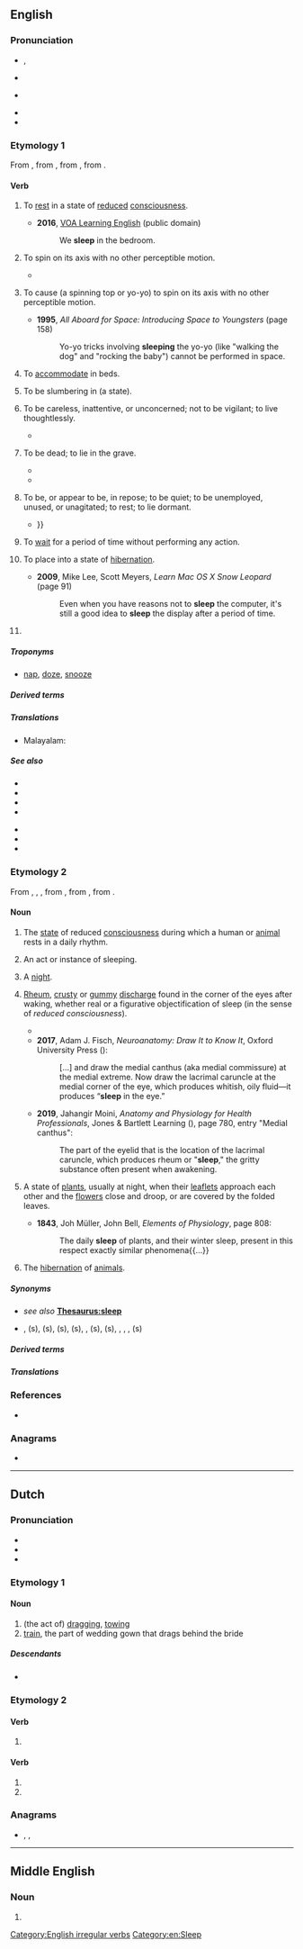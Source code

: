==English==
{{wikipedia}}

===Pronunciation===
* {{a|RP}} {{enPR|slēp}}, {{IPA|en|/sliːp/}}
* {{audio|en|En-uk-to sleep.ogg|Audio (RP; “to sleep”)}}
* {{a|GA}} {{IPA|en|/slip/}}
* {{audio|en|En-us-sleep.ogg|Audio (GA)}}
* {{rhymes|en|iːp|s=1}}

===Etymology 1===
From {{inh|en|enm|slepen}}, from {{inh|en|ang|slǣpan}}, from {{inh|en|gmw-pro|*slāpan}}, from {{inh|en|gem-pro|*slēpaną}}.

====Verb====
{{en-verb|sleeps|sleeping|slept}}

# {{lb|en|intransitive}} To [[rest]] in a state of [[reduce]]d [[consciousness]].
#: {{ux|en|You should '''sleep''' eight hours a day.}}
#* '''2016''', [https://web.archive.org/web/20170930001420/https://learningenglish.voanews.com/a/lets-learn-english-lesson-5-where-are-you/3168971.html VOA Learning English] (public domain)
#*: We '''sleep''' in the bedroom.
#*:: {{audio|en|We sleep in the bedroom.ogg|Audio (US)}}
# {{lb|en|intransitive|of a [[spinning top]] or [[yo-yo]]}} To spin on its axis with no other perceptible motion.
#: {{ux|en|When a top is '''sleeping''', it is spinning but not [[precessing]].}}
#* {{quote-book|en|year=1854|author=Anne E. Baker|title=Glossary of Northamptonshire Words and Phrases|passage=''A top '''sleeps''' when it moves with such velocity, and spins so smoothly, that its motion is imperceptible.''}}
# {{lb|en|transitive}} To cause (a spinning top or yo-yo) to spin on its axis with no other perceptible motion.
#* '''1995''', ''All Aboard for Space: Introducing Space to Youngsters'' (page 158)
#*: Yo-yo tricks involving '''sleeping''' the yo-yo (like "walking the dog" and "rocking the baby") cannot be performed in space.
# {{lb|en|transitive}} To [[accommodate]] in beds.
#: {{ux|en|This caravan can '''sleep''' four people comfortably.}}
# {{lb|en|transitive}} To be slumbering in (a state).
#: {{ux|en|to '''sleep''' a dreamless sleep}}
# {{lb|en|intransitive}} To be careless, inattentive, or unconcerned; not to be vigilant; to live thoughtlessly.
#* {{RQ:Atterbury Fourteen Sermons|chapter=A Sermon Preach'd in the Guild-Hall Chapel, London, Sept. 28. 1706. Being the Day of the Election of the Right Honourable the Lord Mayor.|date=28 September 1706|page=407|passage=We '''ſleep''' over our Happineſs, Great as it is, and want to be rous'd into a quick and thankful ſenſe of it, either by an actual Change of Circumſtances, or by a Compariſon of our Own caſe with that of other Men.}}
# {{lb|en|intransitive}} To be dead; to lie in the grave.
#* {{RQ:King James Version|1 Thessalonians|4|14|page=1445|column=2|passage=For if we beleeue that Ieſus died, and roſe againe: euen ſo them alſo which '''ſleepe''' in Ieſus, will God bring with him.}}
#* {{RQ:Haggard She|passage=It was that of a man in advanced life, with a long grizzled beard, and also robed in white, probably the husband of the lady, who, after surviving her many years, came at the last to '''sleep''' once more for good and all beside her.}}
# {{lb|en|intransitive}} To be, or appear to be, in repose; to be quiet; to be unemployed, unused, or unagitated; to rest; to lie dormant.
#: {{ux|en|a question '''sleeps''' for the present; the law '''sleeps'''}}
#* {{RQ:Shakespeare Merchant|act=V|scene=i|page=182|column=2|passage=How ſweet the moone-light '''ſleepes''' vpon this banke,{{...}}}}
# {{lb|en|computing|intransitive}} To [[wait]] for a period of time without performing any action.
#: {{ux|en|After a failed connection attempt, the program '''sleeps''' for 5 seconds before trying again.}}
# {{lb|en|computing|transitive}} To place into a state of [[hibernation]].
#* '''2009''', Mike Lee, Scott Meyers, ''Learn Mac OS X Snow Leopard'' (page 91)
#*: Even when you have reasons not to '''sleep''' the computer, it's still a good idea to '''sleep''' the display after a period of time.
# {{tea room sense|en|y=2020|m=August}} {{lb|en|transitive}} {{rfdef|en}}
#: {{ux|en|'''Sleep''' your way to good health.}}
#: {{ux|en|He hoped to '''sleep''' his troubles away.}}

=====Troponyms=====
* {{sense|rest in a state of reduced consciousness}} [[nap]], [[doze]], [[snooze]]

=====Derived terms=====
{{col3|en
|how can you sleep at night
|besleep
|coldsleep
|forsleep
|hypersleep
|outsleep
|oversleep
|undersleep
|sleep around
|sleep-at-noon
|sleep in
|sleep like a baby
|sleep like a log
|sleep off
|sleep on
|sleep out
|sleep over
|sleep rough
|sleep together
|sleep with
|sleep with the fishes
|Sleeping Beauty
|sleeping bag
|sleeping pill
|sleepwalk
}}

=====Translations=====
{{trans-top|to rest in state of reduced consciousness}}
{{multitrans|data=
* Afrikaans: {{tt+|af|slaap}}
* Albanian: {{tt+|sq|fle}}
* Aleut: {{tt|ale|sagakux}}
* Ahom: {{tt|aho|𑜃𑜨𑜃𑜫}}
* Aiton: {{tt|aio|ꩫွꩫ်}}
* Andi: {{t|ani|кьихинну}}
* Arabic: {{tt|ar|نَامَ}}
*: Egyptian Arabic: {{tt|arz|نام|tr=nām}}
*: Moroccan Arabic: {{tt|ary|نعس|tr=nʕas}}, {{tt|ary|رقد|tr=rqad}}
* Aramaic:
*: Classical Syriac: {{tt|syc|ܕܡܟ|tr=dəmeḵ}}, {{tt|syc|ܢܡ|tr=nām}}
* Armenian: {{tt+|hy|քնել}}, {{tt+|hy|ննջել}}, {{tt+|hy|նիրհել}}
* Aromanian: {{tt|rup|dormu}}
* Assamese: {{tt|as|শো}}
* Asturian: {{tt+|ast|dormir}}, {{tt+|ast|adormir}}
* Avar: {{t|av|кьижизе}}
* Azerbaijani: {{tt+|az|yatmaq}}
* Balantak: {{t|blz|royot}}
* Bashkir: {{tt|ba|йоҡлау|sc=Cyrl}}, {{q|Eastern}} {{t|ba|йоҡтау}}
* Basque: {{tt|eu|lo}} {{tt|eu|egin}}
* Belarusian: {{tt+|be|спаць|impf}}
* Bengali: {{tt|bn|শোয়া|sc=Beng}}
* Breton: {{tt+|br|kousket}}
* Bulgarian: {{tt+|bg|спя|impf}}
* Burmese: {{tt+|my|အိပ်|sc=Mymr}}
* Catalan: {{tt+|ca|dormir}}
* Chakma: {{t-needed|ccp}}
* Chechen: {{tt|ce|тхъанг|sc=Cyrl}}
* Cherokee: {{t|chr|ᎦᏟᎭ}}
* Cheyenne: {{t|chy|-énome}}
* Chickasaw: {{tt|cic|nosi}}
* Chinese:
*: Cantonese: {{tt|yue|睏|sc=Hani}}, {{tt|yue|瞓|tr=fan3|sc=Hani}}, {{tt|yue|睏覺|sc=Hani}}, {{tt|yue|困觉|sc=Hani}}, {{tt|yue|瞓覺|sc=Hani}}, {{tt|yue|𰥛觉|tr=fan3 gaau3|sc=Hani}}
*: Gan: {{tt|gan|睏|tr=kun3|sc=Hani}}, {{tt|gan|睏覺|sc=Hani}}, {{tt|gan|困觉|tr=kun3 'gau4|sc=Hani}}
*: Hakka: {{tt|hak|睡目|tr=soi-muk|sc=Hani}}
*: Mandarin: {{tt+|cmn|睡覺|sc=Hani}}, {{tt+|cmn|睡觉|tr=shuìjiào|sc=Hani}}, {{tt+|cmn|眠|tr=mián|sc=Hani}}
*: Min Dong: {{tt|cdo|睏|tr=káung|sc=Hani}}
*: Min Nan: {{tt+|nan|睏|tr=khùn|sc=Hani}}
*: Wu: {{tt|wuu|睏|tr=khun|sc=Hani}}, {{tt|wuu|睏覺|sc=Hani}}, {{tt|wuu|困觉|tr=khun kau|sc=Hani}}
* Chukchi: {{tt|ckt|йыԓӄэтык|tr=jyḷqėtyk}}
* Chuvash: {{tt|cv|ҫывӑр}}
* Classical Nahuatl: {{tt|nci|cochi}}
* Crimean Tatar: {{tt|crh|yuqlamaq}}
* Czech: {{tt+|cs|spát|impf}}
* Dalmatian: {{tt|dlm|dormer}}
* Danish: {{tt+|da|sove}}
* Dutch: {{tt+|nl|slapen}}
* Egyptian: {{t-egy|qdd|h=qd-d:d:N33C-D5}}, {{t-egy|sḏr|h=s-Dr:r-A55}}
* Elfdalian: {{tt|ovd|såvå}}
* Esperanto: {{tt+|eo|dormi}}
* Estonian: {{tt+|et|magama}}
* Evenki: {{t|evn|а-}}
* Faroese: {{tt+|fo|sova}}
* Finnish: {{tt+|fi|nukkua}}
* French: {{tt+|fr|dormir}}
* Friulian: {{tt|fur|durmî}}
* Galician: {{tt+|gl|durmir}}
* Gallurese: {{tt|sdn|drummí}}
* Gamilaraay: {{tt|kld|baabili}}
* Georgian: {{tt|ka|ძილი|sc=Geor}}
* German: {{tt+|de|schlafen}}
*: Alemannic German: {{tt|gsw|schlaaffe}}, {{tt|gsw|schlooffe}}, {{tt|gsw|schlofe}}, {{tt|gsw|schlaafä}}, {{tt|gsw|schloafen}}, {{tt|gsw|schlàfu}}
* Gothic: {{tt|got|𐍃𐌻𐌴𐍀𐌰𐌽}}
* Greek: {{tt+|el|κοιμάμαι}}
*: Ancient: {{tt|grc|καθεύδω}}, {{tt|grc|κοιμάομαι}}, {{tt|grc|κνώσσω}}, {{tt|grc|εὕδω}}, {{tt|grc|δαρθάνω}} {{qualifier|Epic}}
* Greenlandic: {{tt|kl|sinippoq}}
* Gujarati: {{tt|gu|ઊંઘવું}}
* Haitian Creole: {{tt|ht|dòmi}}
* Hawaiian: {{tt|haw|moe}}, {{tt|haw|hiamoe}}
* Hebrew: {{tt+|he|יָשֵׁן|tr=yashén|sc=Hebr}}
* Higaonon: {{t|mba|hiduga}}
* Hindi: {{tt+|hi|सोना|sc=Deva}}
* Hungarian: {{tt+|hu|alszik}}
* Ibanag: {{t|ibg|katurug}}
* Icelandic: {{tt+|is|sofa}}
* Ido: {{tt+|io|dormar}}
* Indonesian: {{tt+|id|tidur}}
* Interlingua: {{tt|ia|dormir}}
* Irish: {{tt|ga|codail}}
* Istro-Romanian: {{tt|ruo|durmi}}
* Italian: {{tt+|it|dormire}}
* Iu Mien: {{tt|ium|bueix}}
* Japanese: {{tt+|ja|寝る|tr=ねる, neru}}, {{tt+|ja|眠る|tr=ねむる, nemuru}}, {{tt|ja|お休みになる|tr=おやすみになる, o-yasumi ni naru}} {{qualifier|honorific}}
* Jarai: {{tt|jra|pĭt}}
* Javanese: {{t+|jv|turu}}
* Jingpho: {{tt|kac|yup}}
* Karo Batak: {{t|btx|medem}}
* Kazakh: {{tt|kk|ұйықтау}}
* Khmer: {{tt+|km|ដេក}}
* Khün: {{tt|khn|ᨶᩬᩁ}}
* Korean: {{tt+|ko|자다}}, {{tt+|ko|잠자다}}, {{tt+|ko|주무시다}} {{qualifier|honorific}}
* Kumyk: {{tt|kum|юхламакъ}}
* Kurdish:
*: Central Kurdish: {{tt+|ckb|خەوتن}}, {{tt|ckb|نووستِن}}
*: Laki: {{tt|lki|ھوەتِن}}
*: Northern Kurdish: {{tt+|kmr|nivistin}}, {{tt+|kmr|raketin}}, {{tt+|kmr|razan}}, {{tt+|kmr|veketin}}, {{tt+|kmr|xewtin}}
*: Southern Kurdish: {{tt|sdh|خەفتِن}}
* Kyrgyz: {{tt+|ky|укта}}
* Lao: {{tt|lo|ນອນ}}
* Latgalian: {{tt|ltg|gulēt}}
* Latin: {{tt+|la|dormiō}}, {{tt|la|cubō}}
* Latvian: {{tt+|lv|gulēt}}, {{tt|lv|dusēt}} {{qualifier|poetic}}
* Lenape:
*: Unami: {{tt|unm|kawi}}
* Limburgish: {{tt+|li|slaope}}
{{trans-mid}}
* Lithuanian: {{tt+|lt|miegoti}}
* Livonian: {{tt|liv|maggõ}}
* Lombard: {{t+|lmo|dormì}}, {{t|lmo|durmì}}
* Low German: {{tt+|nds|slapen}}
* Luxembourgish: {{tt|lb|schlofen}}
* Lü: {{tt|khb|ᦓᦸᧃ}}
* Macedonian: {{tt|mk|спие|impf}}
* Malay: {{tt+|ms|tidur}}
* Malayalam: {{t+|ml|ഉറങ്ങുക}}
* Maltese: {{tt|mt|raqad}}
* Manado Malay: {{tt|xmm|tidor}}
* Manchu: {{t|mnc|ᠠᠮᡤᠠᠮᠪᡳ}}
* Maori: {{tt+|mi|moe}}, {{tt|mi|korohiko}} {{qualifier|restlessly}}, {{tt|mi|moe takarerewa}} {{qualifier|lightly}}, {{tt|mi|moe toropuku}} {{qualifier|restlessly}}, {{tt|mi|kaihewa}} {{qualifier|uneasily}}, {{tt|mi|kaikaru}}
* Marathi: {{tt+|mr|झोपणे}}, {{tt|mr|निजणे}}
* Mirandese: {{tt|mwl|drumir}}
* Mongolian: {{tt+|mn|унтах}}
* Mòcheno: {{tt|mhn|schloven}}
* Nanai: {{t|gld|ао-}}
* Navajo: {{tt|nv|ałhosh}}
* Neapolitan: {{tt|nap|dormì}}, {{tt|nap|dorme}}
* Nepali: {{tt|ne|सुत्नु|sc=Deva}}
* Norman: {{tt|nrf|dormi}}
* North Frisian: {{qualifier|Mooring dialect}} {{tt|frr|släipe}}, {{tt|frr|sliip}} {{qualifier|Sylt}}
* Northern Sami: {{tt|se|oađđit}}
* Northern Thai: {{tt|nod|ᨶᩬᩁ}}
* Norwegian: {{tt+|no|sove}}
* Occitan: {{tt+|oc|dormir}}
* Old Church Slavonic:
*: Cyrillic: {{tt|cu|съпати|impf|sc=Cyrs}}
* Old East Slavic: {{tt|orv|съпати|impf|sc=Cyrs}}
* Old English: {{tt|ang|sƿefan}}
* Old French: {{tt|fro|dormir}}
* Old Javanese: {{t|kaw|turu}}
* Old Turkic: {{t|otk| 𐰆𐰑𐰃|tr=udï-}}
* Oriya: {{t+|or|ନିଦ୍ରାଯିବା}}
* Ossetian: {{t|os|хуыссын}}
* Ottoman Turkish: {{t|ota|اویومق|tr=uyumak}}
* Pashto: {{tt|ps|اوده کېدل|tr=udǝ́ kedǝ́l}}
* Pela: {{t|bxd|ja̠p⁵⁵}}
* Persian: {{tt+|fa|خوابیدن|tr=xâbidan|sc=fa-Arab}}, {{tt+|fa|خفتن|tr=xoftan|sc=fa-Arab}}
* Pipil: {{tt|ppl|kuchi}}, {{tt|ppl|cuchi}}
* Polish: {{tt+|pl|spać|impf}}
* Portuguese: {{tt+|pt|dormir}}
* Punjabi: {{tt+|pa|ਸੌਣਾ}}
* Quechua: {{tt+|qu|puñuy}}, {{tt|qu|puñui}}
* Rapa Nui: {{tt|rap|moe}}
* Rohingya: {{t-needed|rhg}}
* Romanian: {{tt+|ro|dormi}}
* Romansch: {{tt|rm|durmir}}
* Russian: {{tt+|ru|спать|impf}}, {{tt+|ru|поспа́ть|pf}}
* Samoan: {{tt|sm|moe}}
* Sanskrit: {{tt+|sa|स्वपिति}}, {{tt|sa|सस्ति}}, {{tt+|sa|निद्राति}}, {{tt+|sa|द्रायति}}, {{tt|sa|प्रस्वपिति}}
* Sardinian:
*: Campidanese: {{tt|sc|dòrmiri}}
* Sassarese: {{tt|sdc|drummí}}
* Scottish Gaelic: {{tt|gd|caidil}}
* Serbo-Croatian:
*: Cyrillic: {{tt|sh|спавати|impf|sc=Cyrl}}, {{tt|sh|спати|impf|sc=Cyrl}}
*: Roman: {{tt+|sh|spavati|impf}}, {{tt+|sh|spati|impf}}
* Shan: {{tt+|shn|ၼွၼ်း}}
* Shor: {{tt|cjs|узурға|tr=uzurğa}}
* Sicilian: {{tt+|scn|dòrmiri}}
* Simalungun Batak: {{t|bts|modom}}
* Sinhalese: {{tt|si|නිදියනවා|sc=Sinh}}, {{tt|si|බුදියනවා|sc=Sinh}}, {{tt|si|නින්ද|sc=Sinh}}
* Slovak: {{tt+|sk|spať|impf}}
* Slovene: {{tt+|sl|spati|impf}}
* Sorbian:
*: Lower Sorbian: {{tt|dsb|spaś|impf}}
*: Upper Sorbian: {{tt|hsb|spać|impf}}
* Spanish: {{tt+|es|dormir}}
* Sundanese: {{tt|su|kulem}}
* Swahili: {{tt|sw|kulala}}
* Swedish: {{tt+|sv|sova}}
* Sylheti: {{tt|syl|ꠢꠥꠔꠣ}}
* Tagalog: {{tt|tl|matulog}}
* Tai Dam: {{tt|blt|ꪙꪮꪙ}}
* Tajik: {{tt+|tg|хобидан}}
* Tamil: {{tt+|ta|தூங்கு}}
* Tatar: {{tt+|tt|йокларга}}
* Tausug: {{t|tsg|tūg}}
* Telugu: {{tt+|te|నిద్రించు|sc=Telu}}, {{tt|te|కునుకుట|sc=Telu}}
* Thai: {{tt+|th|นอน}}, {{tt+|th|หลับ}}
* Tibetan: {{tt|bo|ཉལ་བ|sc=Tibt}}, {{tt|bo|གཟིམ་པ|sc=Tibt}}
* Toba Batak: {{t|bbc|modom}}
* Tocharian B: {{tt|txb|klänts-}}
* Tongan: {{tt|to|mohe}}
* Turkish: {{tt+|tr|uyumak}}
* Turkmen: {{tt|tk|ýatmak}}, {{tt|tk|uklamak}}
* Tuvan: {{tt|tyv|удуур}}
* Udmurt: {{tt|udm|изьыны}}
* Ugaritic: {{tt|uga|𐎊𐎌𐎐}}
* Ukrainian: {{tt+|uk|спа́ти|impf}}, {{t|uk|поспа́ти|pf}}
* Urdu: {{tt|ur|سونا|tr=sonā|sc=ur-Arab}}
* Uyghur: {{tt|ug|ئۇخلىماق}}
* Uzbek: {{tt+|uz|uxlamoq}}
* Venetian: {{tt|vec|dormir}}
* Vietnamese: {{tt+|vi|ngủ}}, {{tt+|vi|ngủ gục}} {{qualifier|suddenly}}
* Walloon: {{tt+|wa|doirmi}}
* Waray-Waray: {{tt|war|katurog}}
* Welsh: {{tt+|cy|cysgu}}
* West Frisian: {{tt|fy|sliepe}}
* Western Bukidnon Manobo: {{t|mbb|lipezeng}}
* White Hmong: {{tt|mww|pw}}
* Wolio: {{t|wlo|kole}}
* Wolof: {{tt+|wo|nelaw}}
* Yakut: {{t|sah|утуй}}
* Yiddish: {{tt|yi|שלאָפֿן|sc=Hebr}}
* Yup'ik: {{tt|esu|qavartuq}}
* Zealandic: {{tt|zea|slaepe}}, {{tt|zea|meure}}
* Zhuang: {{tt|za|ninz}}
{{trans-bottom}}

{{trans-top|to accommodate}}
* Bulgarian: {{t+|bg|приютявам}}
* Dutch: {{tt|nl|te slapen leggen}}, {{tt+|nl|onderbrengen}}
* Finnish: {{tt|fi|[[olla]] ... [[nukkumapaikka]]a}}, {{tt|fi|[[voida]] [[majoittua]]}}, {{tt|fi|[[mahtua]] [[nukkua|nukkumaan]]}}, {{tt+|fi|majoittaa}}
* German: {{tt+|de|unterbringen}}
{{trans-mid}}
* Greek: {{tt+|el|κοιμίζω}}
* Japanese: {{tt+|ja|宿泊|tr=しゅくはくする, shukuhaku suru|alt=宿泊する}}
* Latvian: {{tt|lv|guldīt}}
}}<!-- close {{multitrans}} -->
* Malayalam: {{t+|ml|ഉറക്കുക}}
{{trans-bottom}}

=====See also=====
{{top2}}
* {{l|en|catnap}}
* {{l|en|rest}}
* {{l|en|shuteye}}
* {{l|en|sleeping}}
{{mid2}}
* {{l|en|slumber}}
* {{l|en|snooze}}
* {{l|en|zzz}}
{{bottom}}

===Etymology 2===
From {{inh|en|enm|slepe}}, {{m|enm|sleep}}, {{m|enm|sleepe}}, from {{inh|en|ang|slǣp||sleep}}, from {{inh|en|gmw-pro|*slāp}}, from {{inh|en|gem-pro|*slēpaz||sleep}}.

====Noun====
{{en-noun|~}}

# {{lb|en|uncountable}} The [[state]] of reduced [[consciousness]] during which a human or [[animal]] rests in a daily rhythm.
#: {{ux|en|I really need some '''sleep'''.}}
#: {{ux|en|We need to conduct an overnight '''sleep''' test to diagnose your '''sleep''' problem.}}
# {{lb|en|countable|informal}} An act or instance of sleeping.
#: {{ux|en|I’m just going to have a quick '''sleep'''.}}
# {{lb|en|informal|metonymically}} A [[night]].
#: {{usex|en|There are only three '''sleeps''' till Christmas!}}
# {{lb|en|uncountable}} [[rheum|Rheum]], [[crusty]] or [[gummy]] [[discharge]] found in the corner of the eyes after waking, whether real or a figurative objectification of sleep (in the sense of ''reduced consciousness'').
#: {{syn|en|sleepy|q1=informal|sleeper|q2=informal|sleepy dust|q3=informal|crusty|q4=slang|gound|q5=UK dialectal}}
#: {{ux|en|Wipe the '''sleep''' from your eyes.}}
#* {{quote-book|1=en|year=1886|translator=H.L. Br&aelig;kstad|author=Peter Christen Asbj&oslash;rnsen|authorlink=Peter Christen Asbj&oslash;rnsen|title=Folk and Fairy Tales|page=233|passage=When she had rubbed the '''sleep''' out of her eyes and wept till she was tired, she set out on her way and walked for many, many a day, till she at last came to a big mountain.}}
#* '''2017''', Adam J. Fisch, ''Neuroanatomy: Draw It to Know It'', Oxford University Press ({{ISBN|9780190498597}}):
#*: [...] and draw the medial canthus (aka medial commissure) at the medial extreme. Now draw the lacrimal caruncle at the medial corner of the eye, which produces whitish, oily fluid—it produces “'''sleep''' in the eye.”
#* '''2019''', Jahangir Moini, ''Anatomy and Physiology for Health Professionals'', Jones & Bartlett Learning ({{ISBN|9781284151978}}), page 780, entry "Medial canthus":
#*: The part of the eyelid that is the location of the lacrimal caruncle, which produces rheum or "'''sleep'''," the gritty substance often present when awakening.
# A state of [[plant]]s, usually at night, when their [[leaflet]]s approach each other and the [[flower]]s close and droop, or are covered by the folded leaves.
#: {{synonyms|en|nyctinasty|nyctitropism}}
#* '''1843''', Joh Müller, John Bell, ''Elements of Physiology'', page 808:
#*: The daily '''sleep''' of plants, and their winter sleep, present in this respect exactly similar phenomena{{...}}
# The [[hibernation]] of [[animal]]s.

=====Synonyms=====
* ''see also'' '''[[Thesaurus:sleep]]'''
* {{sense|mucus in the eyes}} {{l|en|sleepies}}, {{l|en|bed booger}}(s), {{l|en|eye bogey}}(s), {{l|en|eye bogie}}(s), {{l|en|eye booger}}(s), {{l|en|eye crust}}, {{l|en|eye goop}}(s), {{l|en|eye gunk}}(s), {{l|en|eye sand}}, {{l|en|eye-snot}}, {{l|en|eye snot}}, {{l|en|sleepy booger}}(s)

=====Derived terms=====
{{col4|en
|asleep
|beauty sleep
|big sleep
|biphasic sleep
|dead sleep
|deep sleep
|divided sleep
|dog sleep
|electrosleep
|go to sleep
|morning sleep
|orthodox sleep
|polyphasic sleep
|put to sleep
|REM sleep
|segmented sleep
|sleep apnea
|sleep-charged
|sleep debt
|sleep deprivation
|sleep disorder
|sleepful
|sleep-learning
|sleepless
|sleep mask
|sleep mode
|sleep of the just
|sleepover
|sleep paralysis
|sleep schedule
|sleep spindle
|sleeptalk
|sleepy
}}

=====Translations=====
{{trans-top|state of reduced consciousness}}
{{multitrans|data=
* Afrikaans: {{tt+|af|slaap}}
* Albanian: {{tt+|sq|gjumë|?}}
* Arabic: {{tt+|ar|نَوْم|m}}, {{tt+|ar|سِنَة|f}}
*: Egyptian Arabic: {{tt|arz|نوم|m|tr=nōm|sc=Arab}}, {{tt|arz|نومة|f|tr=nōma|sc=Arab}}
*: Moroccan Arabic: {{tt|ary|نعاس|tr=nʕās}}, {{tt|ary|رقاد|tr=rqād}}
* Aramaic:
*: Classical Syriac: {{tt|syc|ܫܢܬܐ|f|tr=šennəṯā}}, {{tt|syc|ܢܘܡܬܐ|f|tr=nawməṯā}}
*: Jewish Aramaic: {{tt|arc|שֵׁינְתָא|f|tr=šênəṯā|sc=Hebr}}, {{tt|arc|שִׁנְתָא|f|tr=šinṯā|sc=Hebr}}
* Archi: {{t|aqc|набкӏ}}
* Armenian: {{tt+|hy|քուն}}
* Aromanian: {{tt|rup|somnu}}
* Assamese: {{t|as|টোপনি}}
* Asturian: {{tt|ast|sueñu|m}}
* Azerbaijani: {{tt+|az|yuxu}}
* Baluchi: {{tt|bal|واب|tr=wáb}}
* Basque: {{tt|eu|lo}}
* Belarusian: {{tt|be|сон|m}}
* Breton: {{tt+|br|hun|m}}, {{tt+|br|kousk|m}}
* Bulgarian: {{tt+|bg|сън|m}}
* Catalan: {{tt+|ca|son|m}}
* Chechen: {{t|ce|наб}}
* Chichewa: {{tt|ny|tulo}}
* Chinese:
*: Cantonese: {{tt|yue|睏|sc=Hani}}, {{tt|yue|困|sc=Hani}}, {{tt|yue|瞓|tr=fan3|sc=Hani}}, {{tt|yue|睡眠|tr=seoi6 min4|sc=Hani}}
*: Hakka: {{tt|hak|睡眠|tr=soi-mìn|sc=Hani}}, {{tt|hak|睡目|tr=soi-muk|sc=Hani}}
*: Mandarin: {{tt+|cmn|睡覺|sc=Hani}}, {{tt+|cmn|睡觉|tr=shuìjiào|sc=Hani}}, {{tt+|cmn|睡眠|tr=shuìmián|sc=Hani}}
*: Min Nan: {{tt+|nan|睏|sc=Hani}}, {{tt|nan|困|tr=khùn|sc=Hani}}, {{tt+|nan|睏眠|sc=Hani}}, {{tt|nan|困眠|tr=khùn-bîn|sc=Hani}}, {{tt+|nan|睡眠|tr=sūi-bîn}}
* Cornish: {{tt|kw|kosk|m}}
* Crimean Tatar: {{tt|crh|yuqu}}
* Czech: {{tt+|cs|spánek|m}}
* Dalmatian: {{tt|dlm|samno}}
* Danish: {{tt+|da|søvn|c}}
* Dutch: {{tt+|nl|slaap|m}}
* Egyptian: {{t-egy|qdd|m|h=qd-d:d:nw-ir}}
* Elfdalian: {{tt|ovd|swemmen|m}}
* Esperanto: {{tt|eo|dormo}}
* Estonian: {{tt+|et|uni}}
* Evenki: {{t|evn|ами}}
* Faroese: {{tt|fo|svøvnur|m}}
* Finnish: {{tt+|fi|uni}}
* French: {{tt+|fr|sommeil|m}}
* Friulian: {{tt|fur|sium|m}}
* Galician: {{t+|gl|sono|m}}
* Georgian: {{tt|ka|ძილი|sc=Geor}}
* German: {{tt+|de|Schlaf|m}}
* Gothic: {{tt|got|𐍃𐌻𐌴𐍀𐍃|m}}
* Greek: {{tt+|el|ύπνος|m}}
*: Ancient: {{tt|grc|ὕπνος|m}}
* Haitian Creole: {{tt|ht|dòmi}}, {{tt|ht|sòmey}}
* Hawaiian: {{tt|haw|hiamoe}}
* Hebrew: {{tt+|he|שינה|f|tr=sheiná}}
* Hindi: {{tt+|hi|नींद|f}}, {{tt+|hi|निद्रा|f}}
* Hungarian: {{tt+|hu|alvás}}
* Icelandic: {{tt+|is|svefn|m}}
* Ido: {{tt+|io|dormo}}
* Ilocano: {{tt|ilo|turog}}
* Indonesian: {{tt+|id|tidur}}
* Interlingua: {{tt|ia|somno}}
* Irish: {{tt|ga|suan|m}}, {{tt|ga|codladh|m}}
* Italian: {{tt+|it|sonno|m}}
* Japanese: {{tt+|ja|眠り|tr=ねむり, nemuri}}, {{tt+|ja|睡眠|tr=すいみん, suimin}}
* Kamta: {{cog|rkt|নিন্দ}}, {{cog|rkt|ঘুম}}
* Kazakh: {{tt|kk|ұйқы}}
* Khmer: {{tt|km|ដំណើរដេកលក់|tr=dɑmnaə deɛk lʊək|sc=Khmr}}
* Korean: {{tt+|ko|잠}}
* Kurdish:
*: Central Kurdish: {{tt+|ckb|خەو}}
*: Laki: {{tt+|lki|خاو}}
*: Northern Kurdish: {{tt+|kmr|xew|f}}
*: Southern Kurdish: {{tt+|sdh|خەو}}
{{trans-mid}}
* Kyrgyz: {{tt+|ky|уйку}}
* Ladino: {{tt|lad|esfuenyo}}, {{tt|lad|eshfuenyo}} {{qualifier|Istanbul|Izmir}}
* Lao: {{tt|lo|ໄສຍາດ}}
* Latgalian: {{tt|ltg|mīgs}}
* Latin: {{tt|la|somnus|m}}, {{tt|la|sopor|m}} {{qualifier|deep slumber}}
* Latvian: {{tt|lv|miegs|m}}
* Lithuanian: {{tt|lt|miegas|m}}
* Low German: {{tt|nds|Slaap}}
* Macedonian: {{tt|mk|сон|m}}
* Malay: {{tt+|ms|tidur}}
* Malayalam: {{t+|ml|ഉറക്കം}}
* Maltese: {{tt|mt|irqad}}
* Manchu: {{t|mnc|ᠠᠮᡠ}}
* Maori: {{tt+|mi|moe}}
* Marathi: {{tt|mr|नीद|f}}, {{tt|mr|झोप|f}}
* Mazanderani: {{tt|mzn|خو|tr=xu}}
* Middle Persian: {{tt|pal|𐭧𐭥𐭠𐭡|tr=xwāb|sc=Phli}}
* Mongolian: {{tt+|mn|нойр|sc=Cyrl}}
* Nahuatl: {{tt|nah|cochina}}
* Nanai: {{t|gld|ами}}
* Neapolitan: {{tt|nap|suonno}}
* North Frisian: {{qualifier|Föhr-Amrum dialect}} {{tt|frr|sliap|m}}
* Norwegian: {{tt+|no|søvn|m}}
* Occitan: {{tt+|oc|sòm|m}}
* Old Church Slavonic:
*: Cyrillic: {{tt|cu|сънъ|m}}
* Old East Slavic: {{tt|orv|сънъ|m}}
* Old English: {{tt|ang|slǣp}}
* Old Norse: {{tt|non|svefn|m}}
* Old Turkic: {{tt|otk|𐰆|tr=u}}
* Persian: {{tt+|fa|خواب|tr=xvâb, xâb|sc=fa-Arab}}
* Plautdietsch: {{tt+|pdt|Schlop|m}}
* Polish: {{tt+|pl|sen|m}}
* Portuguese: {{tt+|pt|sono|m}}
* Romanian: {{tt+|ro|somn|n}}
* Romansch: {{tt|rm|sien|m}}, {{tt|rm|sön|m}}
* Russian: {{tt+|ru|сон|m}}
* Sanskrit: {{tt+|sa|निद्रा|f}}, {{tt|sa|स्वप|f}}, {{tt+|sa|स्वाप|f}}
* Sardinian: {{tt|sc|sonnu|m}}
* Scottish Gaelic: {{tt|gd|cadal|m}}
* Serbo-Croatian: {{tt+|sh|san|m}}, {{tt|sh|сан|m}}
* Sicilian: {{tt+|scn|sonnu|m}}
* Slovak: {{tt|sk|spánok|m}}
* Slovene: {{tt|sl|spanec|m}}
* Sotho: {{tt+|st|robala}}
* Spanish: {{tt+|es|sueño|m}}
* Sudovian: {{tt|xsv|maigas}}
* Sumerian: {{tt|sux|𒅇|tr=u<sub>3</sub>|ts=u}}
* Swahili: {{tt+|sw|usingizi}}
* Swedish: {{tt+|sv|sömn|c}}
* Sylheti: {{t|syl|ꠘꠤꠖ}}, {{cog|syl|ꠊꠥꠝ}}
* Tagalog: {{tt|tl|tulog}}
* Tamil: {{tt+|ta|உறக்கம்|sc=Taml}}, {{tt+|ta|தூக்கம்}}
* Telugu: {{tt+|te|నిద్ర}}
* Thai: {{tt+|th|นิทรา}}
* Tibetan: {{tt|bo|གཉིད|sc=Tibt}}
* Tocharian B: {{tt|txb|ṣpane}}
* Turkish: {{tt+|tr|uyku}}
* Turkmen: {{tt|tk|uky}}
* Tuvan: {{tt|tyv|уйгу}}
* Udi: {{t|udi|непӏ}}
* Ukrainian: {{tt+|uk|сон|m}}
* Urdu: {{tt|ur|نیند|f|tr=nīnd|sc=ur-Arab}}
* Uzbek: {{tt+|uz|uyqu}}
* Venetian: {{tt|vec|sono|m}}
* Walloon: {{tt+|wa|soumey|m}}, {{tt+|wa|doirmaedje|m}}, {{tt|wa|essoctaedje|m}}
* Welsh: {{tt+|cy|cwsg|m}}
* West Frisian: {{tt|fy|sliep}}
* Yakut: {{tt|sah|уу|sc=Cyrl}}
* Yiddish: {{tt|yi|שלאָף|m}}
{{trans-bottom}}

{{trans-top|informal: act or instance of sleeping}}
* Arabic: {{tt|ar|نَوْمَة|f}}
* Finnish: {{tt+|fi|uni|alt=unet|p}}
* German: {{tt+|de|Schlaf|m}}, {{tt+|de|Schläfchen|n}}, {{tt+|de|Nachtruhe|f}}
* Gothic: {{tt|got|𐍃𐌻𐌴𐍀𐍃|m}}
* Greek: {{tt+|el|ύπνος|m}}
* Italian: {{tt+|it|sonno|m}}
{{trans-mid}}
* Japanese: {{tt|ja|仮眠|tr=かみん, kamin}}
* Malayalam: {{t+|ml|ഉറക്കം}}
* Portuguese: {{tt+|pt|sono|m}}
* Romanian: {{tt+|ro|somn|n}}
* Russian: {{tt+|ru|сон|m}}
* Swedish: {{tt+|sv|sovande|n}} {{qualifier|the act}}, {{tt+|sv|sömn|c}} {{qualifier|the instance}}, {{tt+|sv|tupplur|c}} {{qualifier|brief instance}}
* Telugu: {{tt+|te|కునుకు}}
{{trans-bottom}}

{{trans-top-also|substance found in the corner of the eyes (gound), sometimes as a figurative objectification of sleep}}
* Ancient Greek: {{tt|grc|λήμη|f}}
* Arabic: {{tt|ar|غَمَص}} {{qualifier|semiliquid}}, {{tt|ar|رَمَص}} {{qualifier|solid}}
*: Egyptian Arabic: {{tt|arz|عماص|tr=ʿumāṣ, ʿemāṣ|sc=Arab}}
* Armenian: {{tt+|hy|ճպուռ}}
* Asturian: {{tt+|ast|llagaña|f}}
* Bulgarian: {{tt|bg|гурла|f|sc=Cyrl}}
* Catalan: {{tt|ca|lleganya|f}}, {{tt|ca|llaganya|f}}
* Cebuano: {{tt|ceb|muta}}
* Cherokee: {{tt|chr|ᎦᎸᏗ|sc=Cher}}
* Chinese:
*: Cantonese: {{tt|yue|眼屎|tr=ngaan5 si2|sc=Hani}}
*: Hakka: {{tt|hak|目屎|tr=muk-sṳ́|sc=Hani}}
*: Mandarin: {{tt+|cmn|眼屎|tr=yǎnshǐ|sc=Hani}}, {{tt+|cmn|眵|tr=chī}}
*: Min Nan: {{tt+|nan|目屎膏|tr=ba̍k-sái-ko|sc=Hani}}
* Czech: {{tt|cs|ospalky|p}}
* Danish: {{tt+|da|søvn|c}}
* Dupaningan Agta: {{tt|duo|mitak}}
* Dutch: {{tt+|nl|slaap|m}}
* Esperanto: {{t-needed|eo}}
* Finnish: {{tt+|fi|rähmä}}, {{tt+|fi|unihiekka}}
* French: {{tt+|fr|chassie|f}}
* Galician: {{tt|gl|carraña|f}}, {{tt+|gl|lagaña|f}}, {{tt+|gl|lepa|f}}, {{tt|gl|remela|f}}
* Georgian: {{tt|ka|წირპლი|sc=Geor}}
* German: {{tt+|de|Schlaf|m}}, {{tt|de|Schlaf in den Augen|m}}, {{tt|de|Schlafsand|m}}, {{tt+|de|Augenbutter|f}}, {{tt|de|Augenschleim|m}}, {{tt|de|Matzel|f}} {{q|colloquial, regional}}, {{tt+|de|Groikerl|n}} {{q|Austrian, dialectal}}, {{tt|de|Schlafkörnchen|n-p}}, {{tt|de|Augenpopel|m}} {{q|colloquial}}
* Greek: {{tt+|el|τσίμπλα|f}}
*: Ancient Greek: {{tt|grc|λήμη|f}}
* Gujarati: {{tt|gu|ચીપડો}}, {{tt|gu|પીયો}}
* Hawaiian: {{tt|haw|maka piapia}}
* Hungarian: {{tt+|hu|csipa}}
* Icelandic: {{tt|is|stírur|n-p}}
{{trans-mid}}
* Indonesian: {{t-needed|id}}
* Irish: {{tt|ga|sramaí|m-p}}, {{tt|ga|brach|m}}
* Italian: {{tt+|it|cispa|f}}
* Japanese: {{tt+|ja|目脂|tr=めやに, meyani}}, {{tt|ja|目糞|tr=めくそ, mekuso}}, {{tt|ja|目垢|tr=めあか, meaka}}
* Korean: {{tt|ko|눈곱}}
* Kurdish:
*: Central Kurdish: {{tt|ckb|ڕیپۆق}}
*: Southern Kurdish: {{tt|sdh|ڕیپِگ}}
* Latin: {{tt|la|grāmiae|f-p}}
* Latvian: {{tt|lv|miegs|m}}
* Malay: {{tt|ms|tahi mata}}
* Maori: {{tt|mi|pīkaru}}, {{tt|mi|pīkari}}
* Navajo: {{tt|nv|nákʼeeshchąąʼ}}
* Osage: {{tt|osa|įcólą}}
* Persian: {{tt+|fa|ژفک|tr=žafk}}
* Portuguese: {{tt+|pt|remela|f}}, {{tt+|pt|ramela|f}}
* Romanian: {{tt+|ro|urdoare|f}}, {{tt+|ro|puchină|f}}
* Russian: {{tt+|ru|сон|m-s}}, {{tt|ru|глазная слизь}}
* Sicilian: {{tt+|scn|ariddu|m}}
* Slovak: {{tt|sk|karpiny|f-p}}
* Spanish: {{tt+|es|legaña|f}}, {{tt+|es|lagaña|f}}, {{tt+|es|chele|m}} {{q|El Salvador|Guatemala|Honduras}}, {{tt|es|chelito|m}} {{q|colloquial, El Salvador}}
* Swedish: {{tt|sv|morgongrus|n}}, {{tt+|sv|godmorgon|n}}, {{tt+|sv|gomorron|n}}, {{tt+|sv|sömn|c}}
* Tagalog: {{tt+|tl|muta}}
* Tamil: {{t-needed|ta}}
* Telugu: {{tt|te|నిద్ర మత్తు}}
* Ternate: {{t|tft|pete}}
* Thai: {{tt+|th|ขี้ตา|tr=khîi taa}}
* Turkish: {{tt+|tr|çapak}}
* Venetian: {{tt|vec|sgarbeła|f}}
* Vietnamese: {{tt+|vi|ghèn}}
* Welsh: {{tt|cy|môl|m}}
}}<!-- close {{multitrans}} -->
{{trans-bottom}}

===References===
* {{R:OED2}}

===Anagrams===
* {{anagrams|en|a=eelps|LEEPs|Leeps|Lepes|peels|speel}}

[[Category:English irregular verbs]]
[[Category:en:Sleep]]

----

==Dutch==

===Pronunciation===
* {{IPA|nl|/sleːp/}}
* {{audio|nl|Nl-sleep.ogg|Audio}}
* {{rhymes|nl|eːp|s=1}}

===Etymology 1===
{{rfe|nl}}

====Noun====
{{nl-noun|m|-en|sleepje}}

# (the act of) [[dragging]], [[towing]]
# [[train]], the part of wedding gown that drags behind the bride

=====Descendants=====
* {{desc|pap|sleep|bor=1}} {{q|dated}}

===Etymology 2===
{{nonlemma}}

====Verb====
{{head|nl|verb form}}

# {{nl-verb form of|n=sg|t=past|m=ind|slijpen}}

====Verb====
{{head|nl|verb form}}

# {{nl-verb form of|p=1|n=sg|t=pres|m=ind|slepen}}
# {{nl-verb form of|m=imp|slepen}}

===Anagrams===
* {{l|nl|slepe}}, {{l|nl|speel}}, {{l|nl|spele}}

----

==Middle English==
<!--this Middle English entry was created using Template:new enm entry-->

===Noun===
{{enm-noun|-}}

# {{alt form|enm|slepe}}